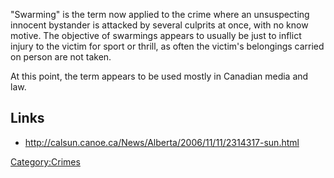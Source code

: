 {{Copy to Wiktionary}}

"Swarming" is the term now applied to the crime where an unsuspecting innocent bystander is attacked by several culprits at once, with no know motive.  The objective of swarmings appears to usually be just to inflict injury to the victim for sport or thrill, as often the victim's belongings carried on person are not taken.

At this point, the term appears to be used mostly in Canadian media and law.


==Links==

* http://calsun.canoe.ca/News/Alberta/2006/11/11/2314317-sun.html

[[Category:Crimes]]